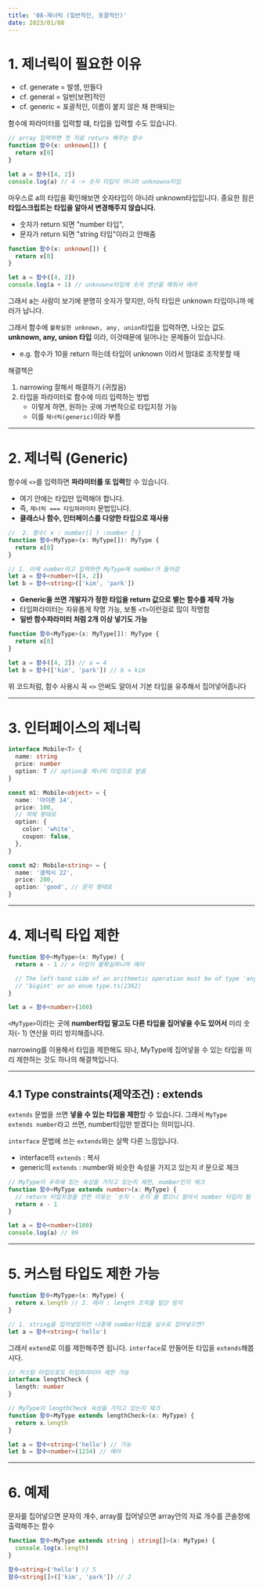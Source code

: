 ```yaml
---
title: '08-제너릭 (일반적인, 포괄적인)'
date: 2023/01/08
---
```


# 1. 제너릭이 필요한 이유

- cf. generate = 발생, 만들다
- cf. general = 일반[보편]적인
- cf. generic = 포괄적인, 이름이 붙지 않은 채 판매되는

함수에 파라미터를 입력할 떄, 타입을 입력할 수도 있습니다.

```typescript
// array 입력하면 첫 자료 return 해주는 함수
function 함수(x: unknown[]) {
  return x[0]
}

let a = 함수([4, 2])
console.log(a) // 4 -> 숫자 타입이 아니라 unknownx타입
```

마우스로 a의 타입을 확인해보면 숫자타입이 아니라 unknown타입입니다.
중요한 점은 **타입스크립트는 타입을 알아서 변경해주지 않습니다.**

- 숫자가 return 되면 "number 타입",
- 문자가 return 되면 "string 타입"이라고 안해줌

```typescript
function 함수(x: unknown[]) {
  return x[0]
}

let a = 함수([4, 2])
console.log(a + 1) // unknownx타입에 숫자 연산을 해줘서 에러
```

그래서 a는 사람이 보기에 분명히 숫자가 맞지만, 아직 타입은 unknown 타입이니까 에러가 납니다.

그래서 함수에 `불확실한 unknown, any, union`타입을 입력하면,
나오는 값도 **unknown, any, union 타입** 이라, 이것때문에 일어나는 문제들이 있습니다.

- e.g. 함수가 10을 return 하는데 타입이 unknown 이라서 맘대로 조작못할 때

해결책은

1. narrowing 잘해서 해결하기 (귀찮음)
2. 타입을 파라미터로 함수에 미리 입력하는 방법
   - 이렇게 하면, 원하는 곳에 가변적으로 타입지정 가능
   - 이를 `제너릭(generic)`이라 부름

---

# 2. 제너릭 (Generic)

함수에 `<>`를 입력하면 **파라미터를 또 입력**할 수 있습니다.

- 여기 안에는 타입만 입력해야 합니다.
- 즉, `제너릭 === 타입파라미터` 문법입니다.
- **클래스나 함수, 인터페이스를 다양한 타입으로 재사용**

```typescript
//  2. 함수( x : number[] ) :number { }
function 함수<MyType>(x: MyType[]): MyType {
  return x[0]
}

// 1. 이제 number라고 입력하면 MyType에 number가 들어감
let a = 함수<number>([4, 2])
let b = 함수<string>(['kim', 'park'])
```

- **Generic을 쓰면 개발자가 정한 타입을 return 값으로 뱉는 함수를 제작 가능**
- 타입파라미터는 자유롭게 작명 가능, 보통 `<T>`이런걸로 많이 작명함
- **일반 함수파라미터 처럼 2개 이상 넣기도 가능**

```typescript
function 함수<MyType>(x: MyType[]): MyType {
  return x[0]
}

let a = 함수([4, 2]) // a = 4
let b = 함수(['kim', 'park']) // b = kim
```

위 코드처럼, 함수 사용시 꼭 `<>` 안써도 알아서 기본 타입을 유추해서 집어넣어줍니다

---

# 3. 인터페이스의 제너릭

```typescript
interface Mobile<T> {
  name: string
  price: number
  option: T // option을 제너릭 타입으로 받음
}

const m1: Mobile<object> = {
  name: '아이폰 14',
  price: 100,
  // 객체 형태로
  option: {
    color: 'white',
    coupon: false,
  },
}

const m2: Mobile<string> = {
  name: '갤럭시 22',
  price: 200,
  option: 'good', // 문자 형태로
}
```

---

# 4. 제너릭 타입 제한

```typescript
function 함수<MyType>(x: MyType) {
  return x - 1 // x 타입이 불확실하니까 에러

  // The left-hand side of an arithmetic operation must be of type 'any', 'number',
  // 'bigint' or an enum type.ts(2362)
}

let a = 함수<number>(100)
```

`<MyType>`이라는 곳에 **number타입 말고도 다른 타입을 집어넣을 수도 있어서**
미리 숫자(- 1) 연산을 미리 방지해줍니다.

narrowing를 이용해서 타입을 제한해도 되나,
MyType에 집어넣을 수 있는 타입을 미리 제한하는 것도 하나의 해결책입니다.

---

## 4.1 Type constraints(제약조건) : extends

`extends` 문법을 쓰면 **넣을 수 있는 타입을 제한**할 수 있습니다.
그래서 `MyType extends number`라고 쓰면, number타입만 받겠다는 의미입니다.

`interface` 문법에 쓰는 `extends`와는 살짝 다른 느낌입니다.

- interface의 `extends` : 복사
- generic의 `extends` : number와 비슷한 속성을 가지고 있는지 if 문으로 체크

```typescript
// MyType이 우측에 있는 속성을 가지고 있는지 제한, number인지 체크
function 함수<MyType extends number>(x: MyType) {
  // return 타입지정을 안한 이유는 `숫자 - 숫자`를 했으니 알아서 number 타입이 됨
  return x - 1
}

let a = 함수<number>(100)
console.log(a) // 99
```

---

# 5. 커스텀 타입도 제한 가능

```typescript
function 함수<MyType>(x: MyType) {
  return x.length // 2. 에러 : length 조작을 일단 방지
}

// 1. string을 집어넣었지만 나중에 number타입을 실수로 집어넣으면?
let a = 함수<string>('hello')
```

그래서 `extend`로 이를 제한해주면 됩니다. `interface`로 만들어둔 타입을 `extends`해봅시다.

```typescript
// 커스텀 타입으로도 타입파라미터 제한 가능
interface lengthCheck {
  length: number
}

// MyType이 lengthCheck 속성을 가지고 있는지 체크
function 함수<MyType extends lengthCheck>(x: MyType) {
  return x.length
}

let a = 함수<string>('hello') // 가능
let b = 함수<number>(1234) // 에러
```

---

# 6. 예제

문자를 집어넣으면 문자의 개수, array를 집어넣으면 array안의 자료 개수를 콘솔창에 출력해주는 함수

```typescript
function 함수<MyType extends string | string[]>(x: MyType) {
  console.log(x.length)
}

함수<string>('hello') // 5
함수<string[]>(['kim', 'park']) // 2
```
